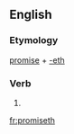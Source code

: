 ==English==

===Etymology===
[[promise]] + [[-eth]]

===Verb===
{{en-verb form}}

# {{en-archaic third-person singular of|promise}}

[[fr:promiseth]]